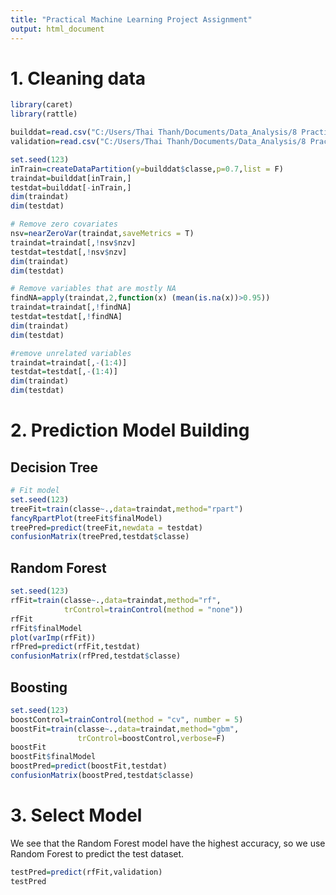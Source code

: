 ```yaml
---
title: "Practical Machine Learning Project Assignment"
output: html_document
---
```

# 1. Cleaning data

```r
library(caret)
library(rattle)
```


```r
builddat=read.csv("C:/Users/Thai Thanh/Documents/Data_Analysis/8 Practical Machine Learning/data/pml-training.csv",header = T,row.names = 1)
validation=read.csv("C:/Users/Thai Thanh/Documents/Data_Analysis/8 Practical Machine Learning/data/pml-testing.csv",header = T,row.names = 1)
```

```r
set.seed(123)
inTrain=createDataPartition(y=builddat$classe,p=0.7,list = F)
traindat=builddat[inTrain,]
testdat=builddat[-inTrain,]
dim(traindat)
dim(testdat)
```


```r
# Remove zero covariates
nsv=nearZeroVar(traindat,saveMetrics = T)
traindat=traindat[,!nsv$nzv]
testdat=testdat[,!nsv$nzv]
dim(traindat)
dim(testdat)
```

```r
# Remove variables that are mostly NA
findNA=apply(traindat,2,function(x) (mean(is.na(x))>0.95))
traindat=traindat[,!findNA]
testdat=testdat[,!findNA]
dim(traindat)
dim(testdat)
```

```r
#remove unrelated variables
traindat=traindat[,-(1:4)]
testdat=testdat[,-(1:4)]
dim(traindat)
dim(testdat)
```

# 2. Prediction Model Building

## Decision Tree

```r
# Fit model
set.seed(123)
treeFit=train(classe~.,data=traindat,method="rpart")
fancyRpartPlot(treeFit$finalModel)
treePred=predict(treeFit,newdata = testdat)
confusionMatrix(treePred,testdat$classe)
```

## Random Forest

```r
set.seed(123)
rfFit=train(classe~.,data=traindat,method="rf",
            trControl=trainControl(method = "none"))
rfFit
rfFit$finalModel
plot(varImp(rfFit))
rfPred=predict(rfFit,testdat)
confusionMatrix(rfPred,testdat$classe)
```

## Boosting

```r
set.seed(123)
boostControl=trainControl(method = "cv", number = 5)
boostFit=train(classe~.,data=traindat,method="gbm",
               trControl=boostControl,verbose=F)
boostFit
boostFit$finalModel
boostPred=predict(boostFit,testdat)
confusionMatrix(boostPred,testdat$classe)
```

# 3. Select Model

We see that the Random Forest model have the highest accuracy, so we use Random Forest to predict the test dataset.

```r
testPred=predict(rfFit,validation)
testPred
```




